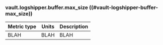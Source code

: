 ### vault.logshipper.buffer.max_size ((#vault-logshipper-buffer-max_size))

Metric type | Units | Description
----------- | ----- | -----------
BLAH     | BLAH    | BLAH